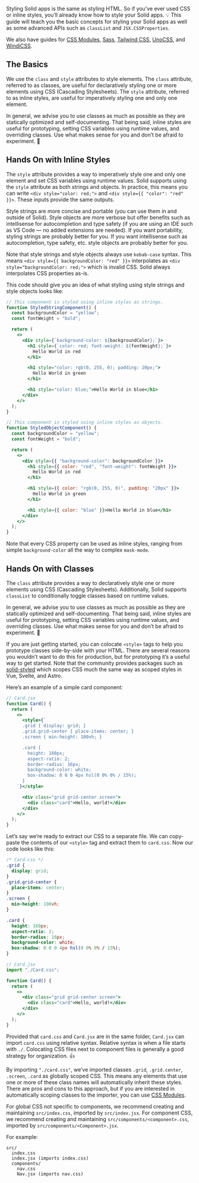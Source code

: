 <Title>Styling in Solid</Title>

Styling Solid apps is the same as styling HTML. So if you’ve ever used CSS or inline styles, you’ll already know how to style your Solid apps. 💡 This guide will teach you the basic concepts for styling your Solid apps as well as some advanced APIs such as `classList` and `JSX.CSSProperties`.

We also have guides for [CSS Modules](css-modules), [Sass](sass), [Tailwind CSS](tailwind-css), [UnoCSS](unocss), and [WindiCSS](windicss).

## The Basics

We use the `class` and `style` attributes to style elements. The `class` attribute, referred to as classes, are useful for declaratively styling one or more elements using CSS (Cascading Stylesheets). The `style` attribute, referred to as inline styles, are useful for imperatively styling one and only one element.

In general, we advise you to use classes as much as possible as they are statically optimized and self-documenting. That being said, inline styles are useful for prototyping, setting CSS variables using runtime values, and overriding classes. Use what makes sense for you and don’t be afraid to experiment. 🙂

## Hands On with Inline Styles

The `style` attribute provides a way to imperatively style one and only one element and set CSS variables using runtime values. Solid supports using the `style` attribute as both strings and objects. In practice, this means you can write `<div style="color: red;">` and `<div style={{ "color": "red" }}>`. These inputs provide the same outputs.

Style strings are more concise and portable (you can use them in and outside of Solid). Style objects are more verbose but offer benefits such as intellisense for autocompletion and type safety (if you are using an IDE such as VS Code — no added extensions are needed). If you want portability, styling strings are probably better for you. If you want intellisense such as autocompletion, type safety, etc. style objects are probably better for you.

Note that style strings and style objects always use `kebab-case` syntax. This means `<div style={{ backgroundColor: "red" }}>` interpolates as `<div style="backgroundColor: red;">` which is invalid CSS. Solid always interpolates CSS properties as-is.

This code should give you an idea of what styling using style strings and style objects looks like:

```jsx
// This component is styled using inline styles as strings.
function StyledStringComponent() {
  const backgroundColor = "yellow";
  const fontWeight = "bold";

  return (
    <>
      <div style={`background-color: ${backgroundColor};`}>
        <h1 style={`color: red; font-weight: ${fontWeight};`}>
          Hello World in red
        </h1>

        <h1 style="color: rgb(0, 255, 0); padding: 20px;">
          Hello World in green
        </h1>

        <h1 style="color: blue;">Hello World in blue</h1>
      </div>
    </>
  );
}

// This component is styled using inline styles as objects.
function StyledObjectComponent() {
  const backgroundColor = "yellow";
  const fontWeight = "bold";

  return (
    <>
      <div style={{ "background-color": backgroundColor }}>
        <h1 style={{ color: "red", "font-weight": fontWeight }}>
          Hello World in red
        </h1>

        <h1 style={{ color: "rgb(0, 255, 0)", padding: "20px" }}>
          Hello World in green
        </h1>

        <h1 style={{ color: "blue" }}>Hello World in blue</h1>
      </div>
    </>
  );
}
```

Note that every CSS property can be used as inline styles, ranging from simple `background-color` all the way to complex `mask-mode`.

## Hands On with Classes

The `class` attribute provides a way to declaratively style one or more elements using CSS (Cascading Stylesheets). Additionally, Solid supports `classList` to conditionally toggle classes based on runtime values.

In general, we advise you to use classes as much as possible as they are statically optimized and self-documenting. That being said, inline styles are useful for prototyping, setting CSS variables using runtime values, and overriding classes. Use what makes sense for you and don’t be afraid to experiment. 🙂

If you are just getting started, you can colocate `<style>` tags to help you prototype classes side-by-side with your HTML. There are several reasons you wouldn’t want to do this for production, but for prototyping it’s a useful way to get started. Note that the community provides packages such as [solid-styled]() which scopes CSS much the same way as scoped styles in Vue, Svelte, and Astro.

Here’s an example of a simple card component:

```jsx
// Card.jsx
function Card() {
  return (
    <>
      <style>{`
      .grid { display: grid; }
      .grid.grid-center { place-items: center; }
      .screen { min-height: 100vh; }

      .card {
        height: 160px;
        aspect-ratio: 2;
        border-radius: 16px;
        background-color: white;
        box-shadow: 0 0 0 4px hsl(0 0% 0% / 15%);
      }
    `}</style>

      <div class="grid grid-center screen">
        <div class="card">Hello, world!</div>
      </div>
    </>
  );
}
```

Let’s say we’re ready to extract our CSS to a separate file. We can copy-paste the contents of our `<style>` tag and extract them to `card.css`. Now our code looks like this:

```css
/* Card.css */
.grid {
  display: grid;
}
.grid.grid-center {
  place-items: center;
}
.screen {
  min-height: 100vh;
}

.card {
  height: 160px;
  aspect-ratio: 2;
  border-radius: 16px;
  background-color: white;
  box-shadow: 0 0 0 4px hsl(0 0% 0% / 15%);
}
```

```jsx
// Card.jsx
import "./Card.css";

function Card() {
  return (
    <>
      <div class="grid grid-center screen">
        <div class="card">Hello, world!</div>
      </div>
    </>
  );
}
```

Provided that `card.css` and `Card.jsx` are in the same folder, `Card.jsx` can import `card.css` using relative syntax. Relative syntax is when a file starts with `./`. Colocating CSS files next to component files is generally a good strategy for organization. 👍

By importing `"./card.css"`, we’ve imported classes `.grid`, `.grid.center`, `.screen`, `.card` as globally scoped CSS. This means any elements that use one or more of these class names will automatically inherit these styles. There are pros and cons to this approach, but if you are interested in automatically scoping classes to the importer, you can use [CSS Modules](css-modules).

For global CSS not specific to components, we recommend creating and maintaining `src/index.css`, imported by `src/index.jsx`. For component CSS, we recommend creating and maintaining `src/components/<component>.css`, imported by `src/components/<Component>.jsx`.

For example:

```
src/
  index.css
  index.jsx (imports index.css)
  components/
    nav.css
    Nav.jsx (imports nav.css)
```
